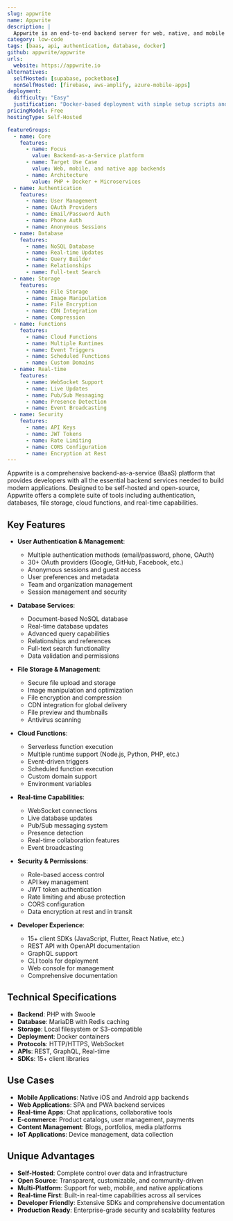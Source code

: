 ```yaml
---
slug: appwrite
name: Appwrite
description: |
  Appwrite is an end-to-end backend server for web, native, and mobile developers. It provides a complete backend-as-a-service platform with authentication, databases, file storage, cloud functions, and real-time capabilities, all accessible through REST APIs and SDKs.
category: low-code
tags: [baas, api, authentication, database, docker]
github: appwrite/appwrite
urls:
  website: https://appwrite.io
alternatives:
  selfHosted: [supabase, pocketbase]
  nonSelfHosted: [firebase, aws-amplify, azure-mobile-apps]
deployment:
  difficulty: "Easy"
  justification: "Docker-based deployment with simple setup scripts and comprehensive documentation for quick installation."
pricingModel: Free
hostingType: Self-Hosted

featureGroups:
  - name: Core
    features:
      - name: Focus
        value: Backend-as-a-Service platform
      - name: Target Use Case
        value: Web, mobile, and native app backends
      - name: Architecture
        value: PHP + Docker + Microservices
  - name: Authentication
    features:
      - name: User Management
      - name: OAuth Providers
      - name: Email/Password Auth
      - name: Phone Auth
      - name: Anonymous Sessions
  - name: Database
    features:
      - name: NoSQL Database
      - name: Real-time Updates
      - name: Query Builder
      - name: Relationships
      - name: Full-text Search
  - name: Storage
    features:
      - name: File Storage
      - name: Image Manipulation
      - name: File Encryption
      - name: CDN Integration
      - name: Compression
  - name: Functions
    features:
      - name: Cloud Functions
      - name: Multiple Runtimes
      - name: Event Triggers
      - name: Scheduled Functions
      - name: Custom Domains
  - name: Real-time
    features:
      - name: WebSocket Support
      - name: Live Updates
      - name: Pub/Sub Messaging
      - name: Presence Detection
      - name: Event Broadcasting
  - name: Security
    features:
      - name: API Keys
      - name: JWT Tokens
      - name: Rate Limiting
      - name: CORS Configuration
      - name: Encryption at Rest
---
```


Appwrite is a comprehensive backend-as-a-service (BaaS) platform that provides developers with all the essential backend services needed to build modern applications. Designed to be self-hosted and open-source, Appwrite offers a complete suite of tools including authentication, databases, file storage, cloud functions, and real-time capabilities.

## Key Features

- **User Authentication & Management**:

  - Multiple authentication methods (email/password, phone, OAuth)
  - 30+ OAuth providers (Google, GitHub, Facebook, etc.)
  - Anonymous sessions and guest access
  - User preferences and metadata
  - Team and organization management
  - Session management and security

- **Database Services**:

  - Document-based NoSQL database
  - Real-time database updates
  - Advanced query capabilities
  - Relationships and references
  - Full-text search functionality
  - Data validation and permissions

- **File Storage & Management**:

  - Secure file upload and storage
  - Image manipulation and optimization
  - File encryption and compression
  - CDN integration for global delivery
  - File preview and thumbnails
  - Antivirus scanning

- **Cloud Functions**:

  - Serverless function execution
  - Multiple runtime support (Node.js, Python, PHP, etc.)
  - Event-driven triggers
  - Scheduled function execution
  - Custom domain support
  - Environment variables

- **Real-time Capabilities**:

  - WebSocket connections
  - Live database updates
  - Pub/Sub messaging system
  - Presence detection
  - Real-time collaboration features
  - Event broadcasting

- **Security & Permissions**:

  - Role-based access control
  - API key management
  - JWT token authentication
  - Rate limiting and abuse protection
  - CORS configuration
  - Data encryption at rest and in transit

- **Developer Experience**:
  - 15+ client SDKs (JavaScript, Flutter, React Native, etc.)
  - REST API with OpenAPI documentation
  - GraphQL support
  - CLI tools for deployment
  - Web console for management
  - Comprehensive documentation

## Technical Specifications

- **Backend**: PHP with Swoole
- **Database**: MariaDB with Redis caching
- **Storage**: Local filesystem or S3-compatible
- **Deployment**: Docker containers
- **Protocols**: HTTP/HTTPS, WebSocket
- **APIs**: REST, GraphQL, Real-time
- **SDKs**: 15+ client libraries

## Use Cases

- **Mobile Applications**: Native iOS and Android app backends
- **Web Applications**: SPA and PWA backend services
- **Real-time Apps**: Chat applications, collaborative tools
- **E-commerce**: Product catalogs, user management, payments
- **Content Management**: Blogs, portfolios, media platforms
- **IoT Applications**: Device management, data collection

## Unique Advantages

- **Self-Hosted**: Complete control over data and infrastructure
- **Open Source**: Transparent, customizable, and community-driven
- **Multi-Platform**: Support for web, mobile, and native applications
- **Real-time First**: Built-in real-time capabilities across all services
- **Developer Friendly**: Extensive SDKs and comprehensive documentation
- **Production Ready**: Enterprise-grade security and scalability features
